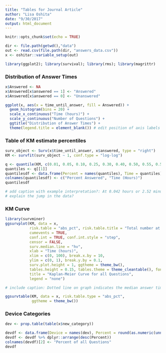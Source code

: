 ```yaml
---
title: "Tables for Journal Article"
author: "Lisa Oshita"
date: "9/30/2017"
output: html_document
---
```


```r
knitr::opts_chunk$set(echo = TRUE)
```

```r
dir <- file.path(getwd(),"data")
out <- read.csv(file.path(dir, "answers_data.csv"))
x <- oshitar::variable_setup(out)

library(ggplot2); library(survival); library(rms); library(magrittr)
```

### Distribution of Answer Times

```r
x$Answered <- NA
x$Answered[x$answered == 1] <- "Answered"
x$Answered[x$answered == 0] <- "Unanswered"

ggplot(x, aes(x = time_until_answer, fill = Answered)) + 
  geom_histogram(bins = 20) + 
  scale_x_continuous("Time (hours)") +
  scale_y_continuous("Number of Questions") + 
  ggtitle("Distribution of Answer Times") + 
  theme(legend.title = element_blank()) # edit position of axis labels + title
```

### Table of KM estimate percentiles

```r
surv_object <- Surv(x$time_until_answer, x$answered, type = "right")
KM <- survfit(surv_object ~ 1, conf.type = "log-log")

q <- quantile(KM, c(0.01, 0.05, 0.10, 0.25, 0.30, 0.40, 0.50, 0.55, 0.58, 0.60, 0.64))
quantiles <- q[[1]]
quantilesdf <- data.frame(Percent = names(quantiles), Time = quantiles)
colnames(quantilesdf) <- c("Percent Answered", "Time (Hours)")
quantilesdf

# add caption with example interpretation?: At 0.042 hours or 2.52 minutes, 1 percent of question posted recieved an Answer
# explain the jump in the data? 
```

### KM Curve

```r
library(survminer)
ggsurvplot(KM, data = x, 
           risk.table = "abs_pct", risk.table.title = "Total number at risk (percentage at risk)", 
           cumevents = TRUE, 
           conf.int = TRUE, conf.int.style = "step", 
           censor = FALSE,
           surv.median.line = "hv", 
           xlab = "Time (hours)", 
           xlim = c(0, 100), break.x.by = 10,
           ylim = c(0, 1), break.y.by = 0.1,
           surv.plot.height = 1, ggtheme = theme_bw(), 
           tables.height = 0.15, tables.theme = theme_cleantable(), fontsize = 2, na.rm = TRUE,
           title = "Kaplan-Meier Curve for all Questions",
           legend = "none")

# include caption: Dotted line on graph indicates the median answer time (time at which 50% of question recieved an answer)

ggsurvtable(KM, data = x, risk.table.type = "abs_pct",
            ggtheme = theme_bw())
```

### Device Categories

```r
dev <- prop.table(table(x$new_category))

devdf <- data.frame(Device = names(dev), Percent = round(as.numeric(unname(dev))*100,2))
devdf <- devdf %>% dplyr::arrange(desc(Percent))
colnames(devdf)[2] <- "Percent of all Questions"
devdf
```





